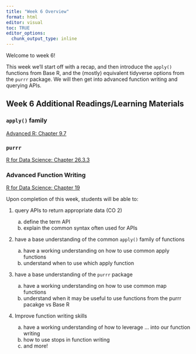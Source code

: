 ```yaml
---
title: "Week 6 Overview"
format: html
editor: visual
toc: TRUE
editor_options: 
  chunk_output_type: inline
---
```


Welcome to week 6!

This week we'll start off with a recap, and then introduce the `apply()` functions from Base R, and the (mostly) equivalent tidyverse options from the `purrr` package. We will then get into advanced function writing and querying APIs.

## Week 6 Additional Readings/Learning Materials

### `apply()` family

[Advanced R: Chapter 9.7](https://adv-r.hadley.nz/functionals.html#base-functionals)

### `purrr`

[R for Data Science: Chapter 26.3.3](https://r4ds.hadley.nz/iteration.html#purrrmap-and-list_rbind)

### Advanced Function Writing

[R for Data Science: Chapter 19](https://r4ds.had.co.nz/functions.html)

Upon completion of this week, students will be able to:

1.  query APIs to return appropriate data (CO 2)

    a.  define the term API
    b.  explain the common syntax often used for APIs

2.  have a base understanding of the common `apply()` family of functions

    a.  have a working understanding on how to use common apply functions
    b.  understand when to use which apply function

3.  have a base understanding of the `purrr` package

    a.  have a working understanding on how to use common map functions
    b.  understand when it may be useful to use functions from the purrr pacakge vs Base R

4.  Improve function writing skills

    a.  have a working understanding of how to leverage ... into our function writing
    b.  how to use stops in function writing
    c.  and more!
